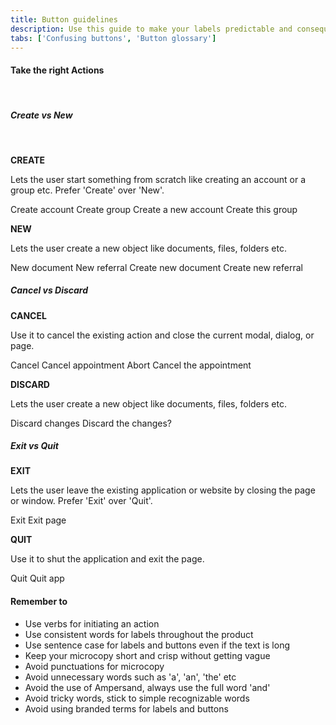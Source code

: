 ```yaml
---
title: Button guidelines
description: Use this guide to make your labels predictable and consequential. Your users depend on them, give it some thought and time.
tabs: ['Confusing buttons', 'Button glossary']
---
```


#### Take the right Actions

<br />

##### Create vs New

<br />

**CREATE**

Lets the user start something from scratch like creating an account or a group etc. Prefer 'Create' over 'New'.

<Rules>
  <DOs>
    <InlineMessage>
      <IconWrapper> Create account </IconWrapper>
    </InlineMessage>
    <InlineMessage>
      <IconWrapper> Create group </IconWrapper>
    </InlineMessage>
  </DOs>
  <DONTs>
    <InlineMessage>
      <IconWrapper iconType='error'>
        Create a new account
      </IconWrapper>
    </InlineMessage>
    <InlineMessage>
      <IconWrapper iconType='error'>
        Create this group
      </IconWrapper>
    </InlineMessage>
  </DONTs>
</Rules>

<br />

**NEW**

Lets the user create a new object like documents, files, folders etc.

<Rules>
  <DOs>
    <InlineMessage>
      <IconWrapper> New document </IconWrapper>
    </InlineMessage>
    <InlineMessage>
      <IconWrapper> New referral </IconWrapper>
    </InlineMessage>
  </DOs>
  <DONTs>
    <InlineMessage>
      <IconWrapper iconType='error'>
        Create new document
      </IconWrapper>
    </InlineMessage>
    <InlineMessage>
      <IconWrapper iconType='error'>
        Create new referral
      </IconWrapper>
    </InlineMessage>
  </DONTs>
</Rules>

<br />

##### Cancel vs Discard

**CANCEL**

Use it to cancel the existing action and close the current modal, dialog, or page.

<Rules>
  <DOs>
    <InlineMessage>
      <IconWrapper> Cancel </IconWrapper>
    </InlineMessage>
    <InlineMessage>
      <IconWrapper> Cancel appointment </IconWrapper>
    </InlineMessage>
  </DOs>
  <DONTs>
    <InlineMessage>
      <IconWrapper iconType='error'> Abort </IconWrapper>
    </InlineMessage>
    <InlineMessage>
      <IconWrapper iconType='error'>
        Cancel the appointment
      </IconWrapper>
    </InlineMessage>
  </DONTs>
</Rules>

<br />

**DISCARD**

Lets the user create a new object like documents, files, folders etc.

<Rules>
  <DOs>
    <InlineMessage>
      <IconWrapper> Discard changes </IconWrapper>
    </InlineMessage>
  </DOs>
  <DONTs>
    <InlineMessage>
      <IconWrapper iconType='error'>
        Discard the changes?
      </IconWrapper>
    </InlineMessage>
  </DONTs>
</Rules>

<br />

##### Exit vs Quit

**EXIT**

Lets the user leave the existing application or website by closing the page or window. Prefer 'Exit' over 'Quit'.

<Rules>
  <DOs>
    <InlineMessage>
      <IconWrapper> Exit </IconWrapper>
    </InlineMessage>
  </DOs>
  <DONTs>
    <InlineMessage>
      <IconWrapper iconType='error'>Exit page </IconWrapper>
    </InlineMessage>
  </DONTs>
</Rules>

<br />

**QUIT**

Use it to shut the application and exit the page.

<Rules>
  <DOs>
    <InlineMessage>
      <IconWrapper> Quit </IconWrapper>
    </InlineMessage>
  </DOs>
  <DONTs>
    <InlineMessage>
      <IconWrapper iconType='error'> Quit app </IconWrapper>
    </InlineMessage>
  </DONTs>
</Rules>

<br />

#### Remember to

<ul>
  <li>Use verbs for initiating an action</li>
  <li>
    Use consistent words for labels throughout the product
  </li>
  <li>
    Use sentence case for labels and buttons even if the
    text is long
  </li>
  <li>
    Keep your microcopy short and crisp without getting
    vague
  </li>
  <li>Avoid punctuations for microcopy</li>
  <li>
    Avoid unnecessary words such as 'a', 'an', 'the' etc
  </li>
  <li>
    Avoid the use of Ampersand, always use the full word
    'and'
  </li>
  <li>
    Avoid tricky words, stick to simple recognizable words
  </li>
  <li>Avoid using branded terms for labels and buttons</li>
</ul>
